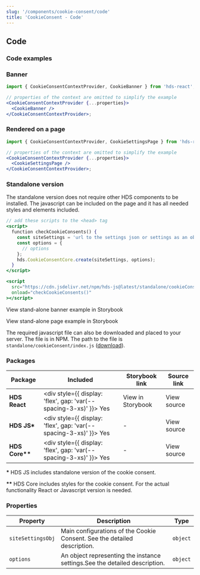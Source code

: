 ```yaml
---
slug: '/components/cookie-consent/code'
title: 'CookieConsent - Code'
---
```




## Code

### Code examples

### Banner

```jsx
import { CookieConsentContextProvider, CookieBanner } from 'hds-react';

// properties of the context are omitted to simplify the example
<CookieConsentContextProvider {...properties}>
  <CookieBanner />
</CookieConsentContextProvider>;
```

### Rendered on a page

```jsx
import { CookieConsentContextProvider, CookieSettingsPage } from 'hds-react';

// properties of the context are omitted to simplify the example
<CookieConsentContextProvider {...properties}>
  <CookieSettingsPage />
</CookieConsentContextProvider>;
```

### Standalone version

The standalone version does not require other HDS components to be installed. The javascript can be included on the page and it has all needed styles and elements included.

```jsx
// add these scripts to the <head> tag
<script>
  function checkCookieConsents() {
    const siteSettings = 'url to the settings json or settings as an object';
    const options = {
      // options
    };
    hds.CookieConsentCore.create(siteSettings, options);
  }
</script>

<script
  src="https://cdn.jsdelivr.net/npm/hds-js@latest/standalone/cookieConsent/index.js"
  onload="checkCookieConsents()"
></script>
```

<p>
  <ExternalLink
    href="/storybook/react/static-cookie-consent/standaloneBanner.html"
    openInExternalDomainAriaLabel="Opens in a new domain"
    openInNewTab
    openInNewTabAriaLabel="Opens in a new tab"
  >
    View stand-alone banner example in Storybook
  </ExternalLink>
</p>
<ExternalLink
  href="/storybook/react/static-cookie-consent/standalonePage.html"
  openInExternalDomainAriaLabel="Opens in a new domain"
  openInNewTab
  openInNewTabAriaLabel="Opens in a new tab"
>
  View stand-alone page example in Storybook
</ExternalLink>

The required javascript file can also be downloaded and placed to your server. The file is in <ExternalLink openInNewTab openInNewTabAriaLabel="Opens in a new tab" href="https://www.npmjs.com/package/hds-js/v/latest?activeTab=code">NPM</ExternalLink>. The path to the file is `standalone/cookieConsent/index.js` (<a href="https://cdn.jsdelivr.net/npm/hds-js@latest/standalone/cookieConsent/index.js" aria-label="Download the standalone javascript file automatically" download>download</a>).

### Packages

| Package          | Included                                                                                        | Storybook link                                                                                                                                                         | Source link                                                                                                                                                                                                                                                                                   |
| ---------------- | ----------------------------------------------------------------------------------------------- | ---------------------------------------------------------------------------------------------------------------------------------------------------------------------- | --------------------------------------------------------------------------------------------------------------------------------------------------------------------------------------------------------------------------------------------------------------------------------------------- |
| **HDS React**    | <div style={{ display: 'flex', gap: 'var(--spacing-3-xs)' }}><IconCheckCircleFill /> Yes </div> | <Link size="M" openInNewTab openInNewTabAriaLabel="Opens in a new tab" href="/storybook/react/?path=/story/components-cookieconsent--example">View in Storybook</Link> | <ExternalLink size="M" openInExternalDomainAriaLabel="Opens in a new domain" openInNewTab openInNewTabAriaLabel="Opens in a new tab" href="https://github.com/City-of-Helsinki/helsinki-design-system/blob/master/packages/react/src/components/cookieConsent">View source</ExternalLink>     |
| **HDS JS\***     | <div style={{ display: 'flex', gap: 'var(--spacing-3-xs)' }}><IconCheckCircleFill /> Yes </div> | -                                                                                                                                                                      | <ExternalLink size="M" openInExternalDomainAriaLabel="Opens in a new domain" openInNewTab openInNewTabAriaLabel="Opens in a new tab" href="https://github.com/City-of-Helsinki/helsinki-design-system/blob/master/packages/react/src/components/cookieConsentCore">View source</ExternalLink> |
| **HDS Core\*\*** | <div style={{ display: 'flex', gap: 'var(--spacing-3-xs)' }}><IconCheckCircleFill /> Yes </div> | -                                                                                                                                                                      | <ExternalLink size="M" openInExternalDomainAriaLabel="Opens in a new domain" openInNewTab openInNewTabAriaLabel="Opens in a new tab" href="https://github.com/City-of-Helsinki/helsinki-design-system/blob/master/packages/core/src/components/cookie-consent">View source</ExternalLink>     |

**\*** HDS JS includes standalone version of the cookie consent.

**\*\*** HDS Core includes styles for the cookie consent. For the actual functionality React or Javascript version is needed.

### Properties

| Property          | Description                                                                                                                                               | Type     |
| ----------------- | --------------------------------------------------------------------------------------------------------------------------------------------------------- | -------- |
| `siteSettingsObj` | Main configurations of the Cookie Consent. <InternalLink href="/components/cookie-consent/api#site-settings">See the detailed description.</InternalLink> | `object` |
| `options`         | An object representing the instance settings.<InternalLink href="/components/cookie-consent/api#options">See the detailed description.</InternalLink>     | `object` |
